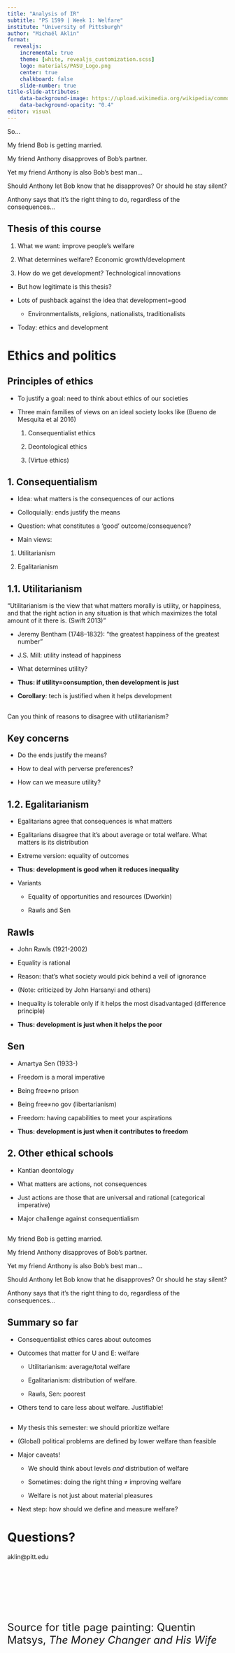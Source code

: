 ```yaml
---
title: "Analysis of IR"
subtitle: "PS 1599 | Week 1: Welfare"
institute: "University of Pittsburgh"
author: "Michaël Aklin"
format:
  revealjs:
    incremental: true
    theme: [white, revealjs_customization.scss]
    logo: materials/PASU_Logo.png
    center: true
    chalkboard: false
    slide-number: true
title-slide-attributes: 
    data-background-image: https://upload.wikimedia.org/wikipedia/commons/1/13/VReumerswale_Money_Changers_Hermitage.jpg
    data-background-opacity: "0.4"
editor: visual
---
```


<!-- # Welfare

##

::: {.r-fit-text}
What did we talk about last time?
:::

## Plan for today -->

<!-- Theme: 
Goals of society: deontology vs consequentialism
Two forms of consequentialism
Conclusion: we often want to generate the best consequences
What consequences? Happiness (=utility)!
But: doesn't work that great. Nepal. Trump paradox.
Instead: human development. Amartya Sen: development as freedom
But: complicated.
Instead: GDP!
Thus: centrality of development for our societies.
-->

<!-- ---
## 

This semester will proceed in three steps:

1. Explain the connections between [technology]{.red}, [development]{.red}, [sustainability]{.red}, and why we (could) want all of these

2. Obstacles to sustainable tech

3. "Big picture": the big challenges ahead

- Plan today: 

  - history of development
 -->

So...

My friend Bob is getting [married]{.blue}. 

My friend Anthony [disapproves]{.red} of Bob's partner. 

Yet my friend Anthony is also Bob's best man...

[Should Anthony let Bob know that he disapproves? Or should he stay silent?]{.blue}

Anthony says that it's the right thing to do, regardless of the consequences...


## Thesis of this course

1. What we want: improve people's [welfare]{.red}

2. What determines welfare? [Economic growth/development]{.red}

3. How do we get development? [Technological innovations]{.red}

- But how [legitimate]{.blue} is this thesis?

- Lots of pushback against the idea that development=good

  - Environmentalists, religions, nationalists, traditionalists

- Today: ethics and development

# Ethics and politics

## Principles of ethics

- To justify a goal: need to think about [ethics]{.red} of our societies

- Three main families of views on an [ideal]{.blue} society looks like [(Bueno de Mesquita et al 2016)]{.gray}

  1. Consequentialist ethics

  2. Deontological ethics

  3. (Virtue ethics)

## 1. Consequentialism

- Idea: what matters is the [consequences]{.red} of our actions

- Colloquially: ends justify the means

- Question: what constitutes a 'good' outcome/consequence?

-  Main views:

  1. Utilitarianism

  2. Egalitarianism

## 1.1. Utilitarianism

<q>Utilitarianism is the view that what matters morally is utility, or happiness, and that the right action in any situation is that which maximizes the total amount of it there is. [(Swift 2013)]{.gray}</q>

- Jeremy Bentham (1748–1832): "the greatest happiness of the greatest number"

- J.S. Mill: utility instead of happiness

- What determines utility?

- **[Thus: if utility=consumption, then development is just]{.red}**

- **Corollary**: tech is justified when it helps development

## 

[Can you think of reasons to disagree with utilitarianism?]{.red}

## Key concerns

- Do the ends justify the means?

- How to deal with perverse preferences?

- How can we measure utility?

## 1.2. Egalitarianism

- Egalitarians agree that consequences is what matters

- Egalitarians disagree that it's about average or total welfare. What matters is its [distribution]{.red}

- Extreme version: equality of outcomes

- **[Thus: development is good when it reduces inequality]{.red}**

- Variants

  - Equality of opportunities and resources (Dworkin)

  - Rawls and Sen

## Rawls

- John Rawls (1921-2002)

- Equality is [rational]{.red}

- Reason: that's what society would pick [behind a veil of ignorance]{.blue}

- (Note: criticized by John Harsanyi and others)

- Inequality is tolerable [only]{.blue} if it helps the most disadvantaged ([difference principle]{.red})

- **[Thus: development is just when it helps the poor]{.red}**

## Sen

- Amartya Sen (1933-)

- [Freedom]{.red} is a moral imperative

- Being free$\neq$no prison

- Being free$\neq$no gov (libertarianism)

- Freedom: having capabilities to meet your aspirations

- **[Thus: development is just when it contributes to freedom]{.red}**

## 2. Other ethical schools

- Kantian deontology

- What matters are [actions]{.red}, not [consequences]{.red}

- Just actions are those that are universal and rational ([categorical imperative]{.red})

- Major challenge against consequentialism

##

My friend Bob is getting [married]{.blue}. 

My friend Anthony [disapproves]{.red} of Bob's partner. 

Yet my friend Anthony is also Bob's best man...

[Should Anthony let Bob know that he disapproves? Or should he stay silent?]{.blue}

Anthony says that it's the right thing to do, regardless of the consequences...

<!-- ::: {.r-fit-text}
What would your [ideal]{.red} society be like?
::: -->

## Summary so far

- Consequentialist ethics cares about [outcomes]{.red}

- Outcomes that matter for U and E: [welfare]{.red}

  - Utilitarianism: [average/total]{.blue} welfare

  - Egalitarianism: [distribution]{.blue} of welfare. 
  
  - Rawls, Sen: poorest

- Others tend to care less about welfare. Justifiable!

##

- [My thesis this semester: we should prioritize welfare]{.red}

- (Global) political problems are defined by lower welfare than feasible

- Major caveats!

  - We should think about levels _and_ distribution of welfare

  - Sometimes: doing the right thing $\neq$ improving welfare

  - Welfare is not just about material pleasures

- Next step: how should we [define]{.blue} and [measure]{.blue} welfare?
<!-- 
# Welfare and its definition(s)

##

- Welfare = good. Okay, but what is welfare?

- In practice: vastly diverging views. [Example?]{.red}

- Some communities: spiritual values

- Others (majority?): economic output and growth

## Definitions

- Development (narrow): how advanced an economy is (service sector, innovations, etc.)

- Development (Sen): 

  - Economic opportunities

  - Political freedom

  - Protection from extreme poverty

- Extended version: social development (gender rights, minorities, etc.), modernization

## Sidenote

- Concept of [development]{.blue} is relatively recent: Truman 1949

- Context: Cold War, United Nations, World Bank

- Criticized concept [(Esteva, etc.)]{.gray}:

  - Who decides what counts as 'developed'?

  - Do all countries need to follow the West's path?

- Extensions: imposing western values (eg on gender, capitalism)

- In this class: narrow perspective on economic wellbeing

## Measurement

- Development: sometimes proxied by [GDP]{.blue}

  - Total value created in a jurisdiction over a time period

  - Not the same as household income/wage, but close

  - Doesn't tell us about distribution of income

- Development: sometimes proxied by [Human Development Index]{.blue} (HDI)

  - Schooling + GNI (similar to GDP) + Life expectancy

- GDP vs. HDI

##

- So: welfare = economic growth/development?

- Ultimately: matter of [personal values]{.blue}

  - Eg religion, politics, etc.

- In practice: large shares of populations appear to value economic development (revealed preferences)

- Why? Economic development correlates with many desirable things -->

<!-- ## 

::: {#fig-height layout-ncol=2}

![Figure: Our World in Data. Source: Bank of England.](materials/GDP-per-capita-in-the-uk-since-1270.png)

![Source: Clark (2008), _A Farewell to Alms_.](materials/male-heights-from-skeletons-in-europe-1-2000-clark.png)

Height
:::

## Nutrition

![Source: Ecker, Breisinger, and Pauw 2011.](materials/EckerBreisingerPauw2011.png) -->

<!-- 
##

```r
#| fig-cap: "GDP per capita and life expectancy. Figure: Aklin. Source: WDI."
library(tidyverse)
library(WDI)

data.wdi = WDI(indicator = c("gdp.cap" = "NY.GDP.PCAP.KD",
"life.exp" = "SP.DYN.LE00.IN", "infant.mortality" = "SP.DYN.IMRT.IN", "literacy"="SE.ADT.1524.LT.ZS"),
    start = 1960,
    end = 2020,
    extra = FALSE,
    cache = NULL,
    latest = NULL,
    language = "en")

data.wdi %>% ggplot(aes(x=log(gdp.cap), y=as.numeric(life.exp), color=country)) + 
geom_smooth(span=1, se=F) +
theme_bw() +
xlab("GDP per capita") +
ylab("Life expectancy") +
theme(legend.position="none")

```
 -->
<!-- 
##

```r
#| fig-cap: "GDP per capita and infant mortality (death per 1,000 births). Figure: Aklin. Source: WDI."

data.wdi %>% ggplot(aes(x=log(gdp.cap), y=infant.mortality, color=country)) + 
geom_smooth(se=F) +
theme_bw() +
xlab("GDP per capita") +
ylab("Infant mortality (per 1k births)") +
theme(legend.position="none")

```


##

```r
#| fig-cap: "GDP per capita and literacy. Figure: Aklin. Source: WDI."

data.wdi %>% ggplot(aes(x=log(gdp.cap), y=literacy, color=country)) + 
geom_smooth(span=1, se=F) +
theme_bw() +
xlab("GDP per capita") +
ylab("Literacy (%)") +
theme(legend.position="none")

``` 
-->
<!-- 
##

![Source: Oulton 2012.](materials/Oulton2012_fig1.png)

##

![Source: Oulton 2012.](materials/Oulton2012_fig2.png)


## Happiness

- Happiness: end goal?

  - Locke: yes!

  - Bentham: yes!

  - US declaration of indepence: yes!

- Does happiness increase with economic development? 

  - Yes [within and across countries]{.blue}

  - Not [over time]{.blue}

  - = Paradox of happiness [(Easterlin 1974)]{.gray}

  - One explanation: hedonic treadmill

## Individual effect of income

![Source: Easterlin and Angelescu 2009.](materials/EasterlinAngelescu2009.png)

## Aggregate effect of income over time

![Source: Easterlin and Angelescu 2009.](materials/EasterlinAngelescu2009_fig6.png)

## Summary so far

1. What we want: improve people's [welfare]{.red}

  - Reason: welfare is plausibly a **just** goal!

2. What determines welfare? [Economic growth/development]{.red}

  - Welfare could be equated to well-being

  - Development correlates highly with well-being

  - Thus: development is probably good!

3. How do we get development? [Technological innovations]{.red} -->


# Questions?

aklin@pitt.edu

<br>

<br>

<br>

<br>

<font size="5">Source for title page painting: Quentin Matsys, _The Money Changer and His Wife_</font>
